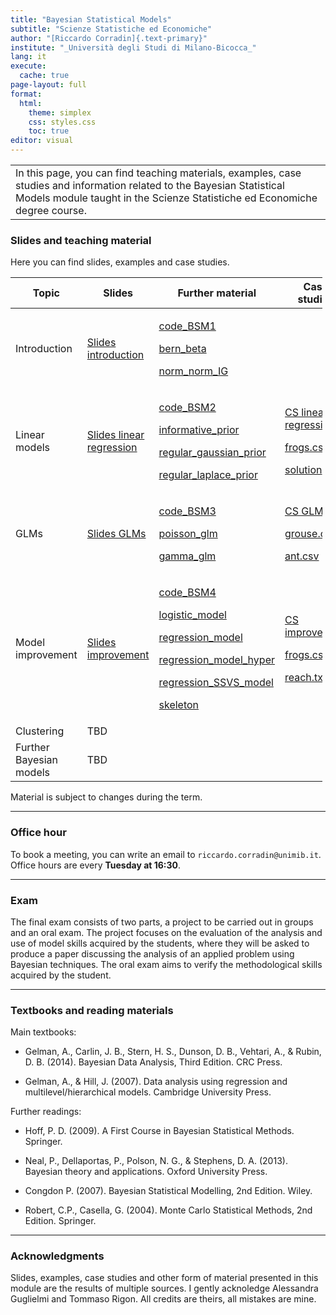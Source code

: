 ```yaml
---
title: "Bayesian Statistical Models"
subtitle: "Scienze Statistiche ed Economiche"
author: "[Riccardo Corradin]{.text-primary}"
institute: "_Università degli Studi di Milano-Bicocca_"
lang: it
execute:
  cache: true
page-layout: full
format:
  html:
    theme: simplex
    css: styles.css
    toc: true
editor: visual
---
```


+--------------------------------------------------------------------------------------------------------------------------------------------------------------------------------------------------------+
| In this page, you can find teaching materials, examples, case studies and information related to the Bayesian Statistical Models module taught in the Scienze Statistiche ed Economiche degree course. |
+--------------------------------------------------------------------------------------------------------------------------------------------------------------------------------------------------------+

### Slides and teaching material

Here you can find slides, examples and case studies.

+-------------------------+---------------------------------------------------+-------------------------------------------------------------+----------------------------------------------+
| Topic                   | Slides                                            | Further material                                            | Case studies                                 |
+=========================+===================================================+=============================================================+==============================================+
| Introduction            | [Slides introduction](slides/intro.pdf)           | [code_BSM1](code/code_BSM1.R)                               |                                              |
|                         |                                                   |                                                             |                                              |
|                         |                                                   | [bern_beta](code/bernoulli_beta.stan)                       |                                              |
|                         |                                                   |                                                             |                                              |
|                         |                                                   | [norm_norm_IG](code/normal_normal_gamma.stan)               |                                              |
+-------------------------+---------------------------------------------------+-------------------------------------------------------------+----------------------------------------------+
| Linear models           | [Slides linear regression](slides/linear_reg.pdf) | [code_BSM2](code/code_BSM2.R)                               | [CS linear regression](cs_files/CSfrogs.pdf) |
|                         |                                                   |                                                             |                                              |
|                         |                                                   | [informative_prior](code/regression_informative_prior.stan) | [frogs.csv](cs_files/frogs.csv)              |
|                         |                                                   |                                                             |                                              |
|                         |                                                   | [regular_gaussian_prior](code/regular_gaussian_prior.stan)  | [solution](code/CS_frogs.R)                  |
|                         |                                                   |                                                             |                                              |
|                         |                                                   | [regular_laplace_prior](code/regular_laplace_prior.stan)    |                                              |
+-------------------------+---------------------------------------------------+-------------------------------------------------------------+----------------------------------------------+
| GLMs                    | [Slides GLMs](slides/GLM.pdf)                     | [code_BSM3](code/code_BSM3.R)                               | [CS GLMM](cs_files/CSglm.pdf)                |
|                         |                                                   |                                                             |                                              |
|                         |                                                   | [poisson_glm](code/poisson_glm.stan)                        | [grouse.csv](cs_files/grouse.csv)            |
|                         |                                                   |                                                             |                                              |
|                         |                                                   | [gamma_glm](code/gamma_glm.stan)                            | [ant.csv](cs_files/ant.csv)                  |
+-------------------------+---------------------------------------------------+-------------------------------------------------------------+----------------------------------------------+
| Model improvement       | [Slides improvement](slides/improvement.pdf)      | [code_BSM4](code/code_BSM4.R)                               | [CS improvement](cs_files/CSimprovement.pdf) |
|                         |                                                   |                                                             |                                              |
|                         |                                                   | [logistic_model](code/logistic_model.stan)                  | [frogs.csv](cs_files/frogs.csv)              |
|                         |                                                   |                                                             |                                              |
|                         |                                                   | [regression_model](code/regression_model.stan)              | [reach.txt](cs_files/reach.txt)              |
|                         |                                                   |                                                             |                                              |
|                         |                                                   | [regression_model_hyper](code/regression_model_hyper.stan)  |                                              |
|                         |                                                   |                                                             |                                              |
|                         |                                                   | [regression_SSVS_model](code/regression_SSVS_model.stan)    |                                              |
|                         |                                                   |                                                             |                                              |
|                         |                                                   | [skeleton](code/skeleton4.R)                                |                                              |
+-------------------------+---------------------------------------------------+-------------------------------------------------------------+----------------------------------------------+
| Clustering              | TBD                                               |                                                             |                                              |
+-------------------------+---------------------------------------------------+-------------------------------------------------------------+----------------------------------------------+
| Further Bayesian models | TBD                                               |                                                             |                                              |
+-------------------------+---------------------------------------------------+-------------------------------------------------------------+----------------------------------------------+

Material is subject to changes during the term.

------------------------------------------------------------------------

### Office hour

To book a meeting, you can write an email to `riccardo.corradin@unimib.it`. Office hours are every **Tuesday at 16:30**.

------------------------------------------------------------------------

### Exam

The final exam consists of two parts, a project to be carried out in groups and an oral exam. The project focuses on the evaluation of the analysis and use of model skills acquired by the students, where they will be asked to produce a paper discussing the analysis of an applied problem using Bayesian techniques. The oral exam aims to verify the methodological skills acquired by the student.

------------------------------------------------------------------------

### Textbooks and reading materials

Main textbooks:

-   Gelman, A., Carlin, J. B., Stern, H. S., Dunson, D. B., Vehtari, A., & Rubin, D. B. (2014). Bayesian Data Analysis, Third Edition. CRC Press.

-   Gelman, A., & Hill, J. (2007). Data analysis using regression and multilevel/hierarchical models. Cambridge University Press.

Further readings:

-   Hoff, P. D. (2009). A First Course in Bayesian Statistical Methods. Springer.

-   Neal, P., Dellaportas, P., Polson, N. G., & Stephens, D. A. (2013). Bayesian theory and applications. Oxford University Press.

-   Congdon P. (2007). Bayesian Statistical Modelling, 2nd Edition. Wiley.

-   Robert, C.P., Casella, G. (2004). Monte Carlo Statistical Methods, 2nd Edition. Springer.

------------------------------------------------------------------------

### Acknowledgments

Slides, examples, case studies and other form of material presented in this module are the results of multiple sources. I gently acknoledge Alessandra Guglielmi and Tommaso Rigon. All credits are theirs, all mistakes are mine.
